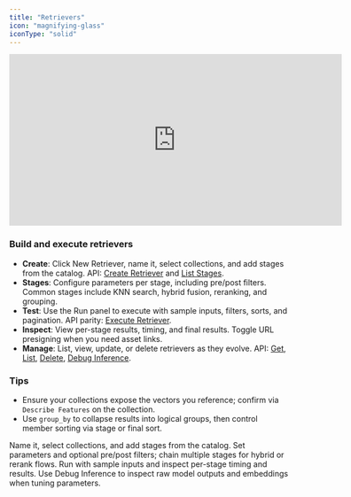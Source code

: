 ```yaml
---
title: "Retrievers"
icon: "magnifying-glass"
iconType: "solid"
---
```


<iframe
  width="600"
  height="310"
  src="https://d8ts56gtwtyh1.cloudfront.net/docs/warehouse/retrievers.mp4"
  title="Retrievers"
  frameborder="0"
  allow="accelerometer; autoplay; muted"
  allowfullscreen
  autoplay
  muted
></iframe> 

### Build and execute retrievers

- **Create**: Click New Retriever, name it, select collections, and add stages from the catalog. API: [Create Retriever](/api-reference/retrievers/create-retriever) and [List Stages](/api-reference/retriever-stages/list-available-retriever-stages).
- **Stages**: Configure parameters per stage, including pre/post filters. Common stages include KNN search, hybrid fusion, reranking, and grouping.
- **Test**: Use the Run panel to execute with sample inputs, filters, sorts, and pagination. API parity: [Execute Retriever](/api-reference/retrievers/execute-retriever).
- **Inspect**: View per-stage results, timing, and final results. Toggle URL presigning when you need asset links.
- **Manage**: List, view, update, or delete retrievers as they evolve. API: [Get](/api-reference/retrievers/get-retriever), [List](/api-reference/retrievers/list-retrievers), [Delete](/api-reference/retrievers/delete-retriever), [Debug Inference](/api-reference/retrievers/debug-inference).

### Tips

- Ensure your collections expose the vectors you reference; confirm via `Describe Features` on the collection.
- Use `group_by` to collapse results into logical groups, then control member sorting via stage or final sort.

<Steps>
  <Step title="Create a retriever">
    Name it, select collections, and add stages from the catalog.
  </Step>
  <Step title="Configure stages">
    Set parameters and optional pre/post filters; chain multiple stages for hybrid or rerank flows.
  </Step>
  <Step title="Test and iterate">
    Run with sample inputs and inspect per-stage timing and results.
  </Step>
</Steps>

<Callout type="success">
Use Debug Inference to inspect raw model outputs and embeddings when tuning parameters.
</Callout>